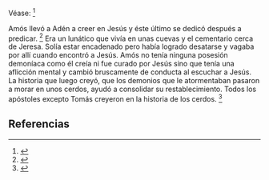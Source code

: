 Véase: <ref>{{lib|LU|151|6}}</ref> 

Amós llevó a Adén a creer en Jesús y éste último se dedicó después a predicar. <ref>{{lib|LU|159|2|4}}</ref> Era un lunático que vivía en unas cuevas y el cementario cerca de Jeresa. Solía estar encadenado pero había logrado desatarse y vagaba por allí cuando encontró a Jesús. Amós no tenía ninguna posesión demoníaca como él creía ni fue curado por Jesús sino que tenía una aflicción mental y cambió bruscamente de conducta al escuchar a Jesús. La historia que luego creyó, que los demonios que le atormentaban pasaron a morar en unos cerdos, ayudó a consolidar su restablecimiento. Todos los apóstoles excepto Tomás creyeron en la historia de los cerdos. <ref>{{lib|LU|151|6|6}}</ref> 

== Referencias ==
<references />
